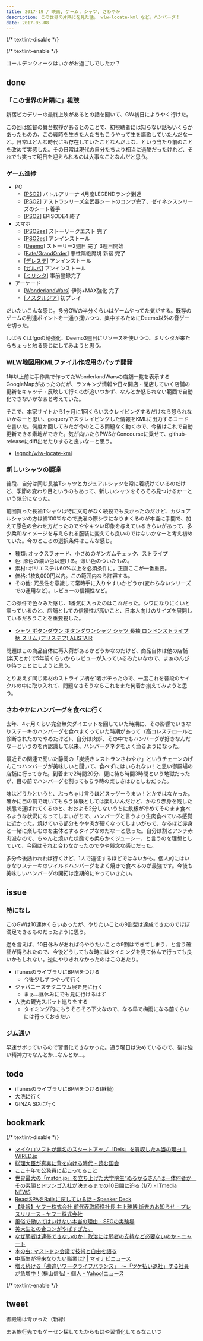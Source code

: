 ```yaml
---
title: 2017-19 / 映画, ゲーム, シャツ, さわやか
description: この世界の片隅にを見た話。 wlw-locate-kml など。ハンバーグ！
date: 2017-05-08
---
```


{/* textlint-disable */}


{/* textlint-enable */}

ゴールデンウィークはいかがお過ごしでしたか？

## done

###  「この世界の片隅に」視聴

新宿ピカデリーの最終上映があるとの話を聞いて、GW初日にようやく行けた。

この回は監督の舞台挨拶があるとのことで、初視聴者には知らない話もいくらかあったものの、この戦時を生きた人たちもこうやって生を謳歌していたんだなーと。日常はどんな時代にも存在していたことなんだよな、という当たり前のことを改めて実感した。その日常は現代の自分たちより相当に過酷だったけれど、それでも笑って明日を迎えられるのは大事なことなんだと思う。

<X url="https://twitter.com/konosekai_movie/status/857926178786627584" /> 

###  ゲーム進捗

- PC
  - [[PSO2](http://pso2.jp/)] バトルアリーナ 4月度LEGENDランク到達
  - [[PSO2](http://pso2.jp/)] アストラシリーズ全武器シートのコンプ完了、ゼイネシスシリーズのシート着手
  - [[PSO2](http://pso2.jp/)] EPISODE4 終了
- スマホ
  - [[PSO2es](http://pso2.jp/es/)] ストーリークエスト 完了
  - [[PSO2es](http://pso2.jp/es/)] アンインストール
  - [[Deemo](https://www.rayark.com/g/deemo/)] ストーリー2週目 完了 3週目開始
  - [[Fate/GrandOrder](https://www.fate-go.jp/)] 悪性隔絶魔境 新宿 完了
  - [[デレステ](http://cinderella.idolmaster.jp/sl-stage/)] アンインストール
  - [[ガルパ](https://bang-dream.bushimo.jp/)] アンインストール
  - [[ミリシタ](https://millionlive.idolmaster.jp/theaterdays/)] 事前登録完了
- アーケード
  - [[WonderlandWars](http://wonder.sega.jp/)] 伊勢+MAX強化 完了
  - [[ノスタルジア](http://eagate.573.jp/game/nostalgia/index.html)] 初プレイ

だいたいこんな感じ。多分GWの半分くらいはゲームやってた気がする。既存のゲームの到達ポイントを一通り攫いつつ、集中するためにDeemo以外の音ゲーを切った。

しばらくはfgoの鯖強化、Deemo3週目にリソースを使いつつ、ミリシタが来たらちょっと触る感じにしてみようと思う。

###  WLW地図用KMLファイル作成用のバッチ開発

1年以上前に手作業で作ってたWonderlandWarsの店舗一覧を表示するGoogleMapがあったのだが、ランキング情報や日々開店・閉店していく店舗の更新をキャッチ・反映して行くのが追いつかず、なんとか怒られない範囲で自動化できないかなぁと考えていた。

そこで、本家サイトから1ヶ月に1回くらいスクレイピングするだけなら怒られないかなーと思い、goqueryでスクレイピングした情報をKMLに出力するコードを書いた。何度か回してみたが今のところ問題なく動くので、今後はこれで自動更新できる素地ができた。気が向いたらPWSかConcourseに乗せて、github-releaseにdiff出せたりすると良いなーと思う。

- [legnoh/wlw-locate-kml](https://github.com/legnoh/wlw-locate-kml)

<X url="https://twitter.com/legnoh/status/859136443561590785" />

###  新しいシャツの調達

普段、自分は同じ長袖Tシャツとカジュアルシャツを常に着続けているのだけど、季節の変わり目というのもあって、新しいシャツをそろそろ見つけるかーという気分になった。

前回買った長袖Tシャツは特に文句がなく続投でも良かったのだけど、カジュアルシャツの方は綿100%なので洗濯の際シワになりまくるのが本当に手間で、加えて原色の合わせ方だったのでややキツい印象を与えているきらいがあって、多少柔和なイメージを与えられる服装に変えても良いのではないかなーと考え初めていた。今のところの選択条件はこんな感じ。

- 種類: オックスフォード、小さめのギンガムチェック、ストライプ
- 色: 原色の濃い色は避ける。薄い色のついたもの。
- 素材: ポリエステル60%以上を必須条件に。正直ここが一番重要。
- 価格: 1枚8,000円以内。この範囲内なら許容する。
- その他: 冗長性を意識して常時手に入りやすいかどうか(変わらないシリーズでの運用など)。レビューの信頼性など。

この条件で色々みた感じ、1番気に入ったのはこれだった。シワになりにくいと謳っているのと、店舗としての信頼性が高いこと、日本人向けのサイズを展開しているだろうことを重要視した。

- [シャツ ボタンダウン ボタンダウンシャツ シャツ 長袖 ロンドンストライプ柄 スリム (アリステア) ALISTAIR](http://store.shopping.yahoo.co.jp/paty/r140627011.html)

問題はこの商品自体に再入荷があるかどうかなのだけど、商品自体は他の店舗(楽天とか)で5年前くらいからレビューが入っているみたいなので、まぁのんびり待つことにしようと思う。

とりあえず同じ素材のストライプ柄を1着ポチったので、一度これを普段のサイクルの中に取り入れて、問題なさそうならこれをまた何着か揃えてみようと思う。

###  さわやかにハンバーグを食べに行く

<Instagram instagramId="BTyDK3PgvpK" />

去年、4ヶ月くらい完全無欠ダイエットを回していた時期に、その影響でいきなりステーキのハンバーグを食べまくっていた時期があって（高コレステロールと診断されたのでやめたけど）、自分は肉が、その中でもハンバーグが好きなんだなーというのを再認識して以来、ハンバーグネタをよく漁るようになった。

最近その関連で聞いた静岡の「炭焼きレストランさわやか」というチェーンのげんこつハンバーグが美味しいと聞いて、食べずにはいられない！と思い御殿場の店舗に行ってきた。到着まで2時間20分、更に待ち時間3時間という地獄だったが、目の前でハンバーグを割ってもらう時の楽しさはひとしおだった。

味はどうかというと、ぶっちゃけ言うほどスッゲーうまい！とかではなかった。確かに目の前で焼いてもらう体験としては楽しいんだけど、かなり赤身を残した状態で運ばれてくるのと、おおよそ2分しないうちに鉄板が冷めてそのまま食べるような状況になってしまいがちで、ハンバーグと言うより生肉食べている感覚に近かった。焼けている部分もやや肉が硬くなってしまいがちで、なるほど赤身と一緒に楽しむのを主体とするタイプなのだなーと思った。自分は割とアンチ赤肉派なので、ちゃんと焼いた状態でも柔らかくジューシー、と言うのを理想としていて、今回はそれと合わなかったのでやや残念な感じだった。

多分今後誘われれば行くけど、1人で遠征するほどではないかも。個人的にはいきなりステーキのワイルドハンバーグをよく焼きで食べるのが最強です。今後も美味しいハンバーグの開拓は定期的にやっていきたい。

## issue

###  特になし

このGWは10連休くらいあったが、やりたいことの9割型は達成できたのでほぼ満足できるものだったように思う。

逆を言えば、10日休みがあれば今やりたいことの9割はできてしまう、と言う確証が得られたので、今後どうしてもな時にはタイミングを見て休んで行っても良いかもしれない。逆にやりきれなかったのはこのあたり。

- iTunesのライブラリにBPMをつける
  - 今後少しずつやって行く
- ジャパニーズテクニウム展を見に行く
  - まぁ...昼休みにでも見に行けるはず
- 大洗の観光スポット巡りをする
  - タイミング的にもうそろそろ下火なので、なる早で梅雨になる前くらいには行っておきたい

###  ジム通い

早速サボっているので習慣化できなかった。通う曜日は決めているので、後は強い精神力でなんとか...なんとか...。

## todo

- iTunesのライブラリにBPMをつける(継続)
- 大洗に行く
- GINZA SIXに行く

## bookmark

{/* textlint-disable */}

- [マイクロソフトが無名のスタートアップ「Deis」を買収した本当の理由｜WIRED.jp](https://wired.jp/2017/04/22/startup-deis/)
- [総理大臣が真実に背を向ける時代 - 読む国会](https://www.yomu-kokkai.com/entry/2017/04/23/155106)
- [ここ十年で公務員に起こってること](https://anond.hatelabo.jp/20170426232727)
- [世界最大の「mstdn.jp」を立ち上げた大学院生“ぬるかるさん”は一体何者か　その素顔とドワンゴ入社が決まるまでの10日間に迫る (1/7) - ITmedia NEWS](https://www.itmedia.co.jp/news/articles/1704/24/news045.html)
- [ReactSPAをRailsに戻している話 - Speaker Deck](https://speakerdeck.com/itkrt2y/reactspaworailsnili-siteiruhua)
- [【訃報】ヤフー株式会社 前代表取締役社長 井上雅博 逝去のお知らせ - プレスリリース - ヤフー株式会社](https://about.yahoo.co.jp/pr/release/2017/04/29a/)
- [風俗で働いてはいけない本当の理由 - SEOの実験場](http://557dg4.hatenablog.com/entry/2017/04/28/123829)
- [美大生との合コンがやばすぎた。](https://anond.hatelabo.jp/20170429110724)
- [なぜ弱者は連帯できないのか｜政治には弱者の支持など必要ないのか - ニャート](http://nyaaat.hatenablog.com/entry/solidarity)
- [本の虫: マストドン会議で技術と自由を語る](https://cpplover.blogspot.com/2017/04/blog-post_29.html)
- [中高生が将来なりたい職業は? | マイナビニュース](https://news.mynavi.jp/article/20170426-a109/)
- [増え続ける「勘違いワークライフバランス」　～「ツケ払い退社」する社員が急増中！(横山信弘) - 個人 - Yahoo!ニュース](https://news.yahoo.co.jp/byline/yokoyamanobuhiro/20170505-00070632/)

{/* textlint-enable */}

## tweet

御殿場は青かった（新緑）

<X url="https://twitter.com/legnoh/status/861083597779771392" />

まぁ旅行先でもゲーセン探してたからもはや習慣化してるなこいつ

<X url="https://twitter.com/legnoh/status/861084260341567488" />

